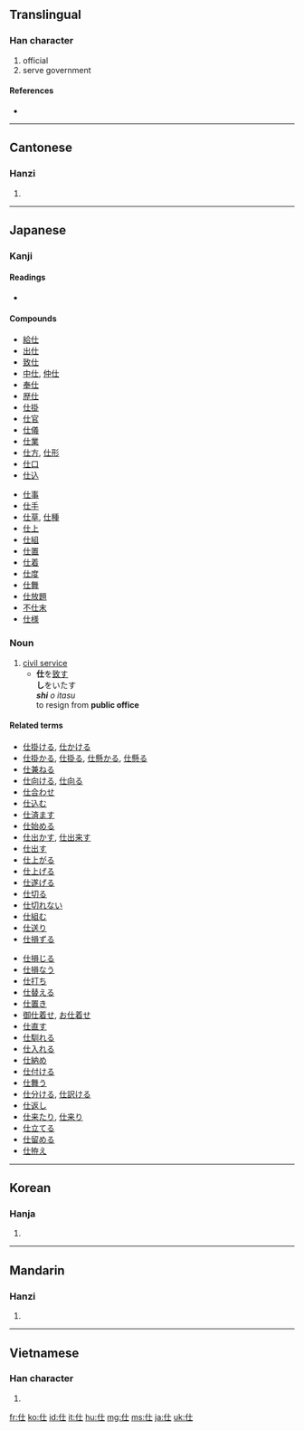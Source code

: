 ==Translingual==

===Han character===
{{Han char|rn=9|rad=人|as=03|sn=5|four=2421<sub>0</sub>|canj=人土 (OG)|ids=⿰[[亻]][[士]]}}

# official
# serve government

====References====
* {{Han ref|kx=0092.070|dkj=00368|dj=0195.100|hdz=10112.030|uh=4ED5|ud=20181|bh=A54B|bd=42315}}

----

==Cantonese==

===Hanzi===
{{yue-hanzi|jyut=|y=si6}}

# {{defn|Cantonese|sort=人03}}

----

==Japanese==

===Kanji===
{{ja-kanji|grade=3|rs=人03}}

====Readings====
* {{ja-readings|on=[[し]] ([[shi]]), [[じ]] ([[ji]])|kun=[[つかえる]] ([[仕える]], [[tsukaeru]]), [[つかまつる]] ([[仕る]], [[tsukamatsuru]])}}

====Compounds====
{{top2}}
* [[給仕]]
* [[出仕]]
* [[致仕]]
* [[中仕]], [[仲仕]]
* [[奉仕]]
* [[歴仕]]
* [[仕掛]]
* [[仕官]]
* [[仕儀]]
* [[仕業]]
* [[仕方]], [[仕形]]
* [[仕口]]
* [[仕込]]
{{mid2}}
* [[仕事]]
* [[仕手]]
* [[仕草]], [[仕種]]
* [[仕上]]
* [[仕組]]
* [[仕置]]
* [[仕着]]
* [[仕度]]
* [[仕舞]]
* [[仕放題]]
* [[不仕末]]
* [[仕様]]
{{bottom}}

===Noun===
{{ja-noun|k|hira=し|rom=shi}}

# [[civil service]]
#* '''仕'''を[[致す]]<br>'''し'''をいたす<br>'' '''shi''' o itasu''<br>to resign from '''public office'''

====Related terms====
{{top2}}
* [[仕掛ける]], [[仕かける]]
* [[仕掛かる]], [[仕掛る]], [[仕懸かる]], [[仕懸る]]
* [[仕兼ねる]]
* [[仕向ける]], [[仕向る]]
* [[仕合わせ]]
* [[仕込む]]
* [[仕済ます]]
* [[仕始める]]
* [[仕出かす]], [[仕出来す]]
* [[仕出す]]
* [[仕上がる]]
* [[仕上げる]]
* [[仕遂げる]]
* [[仕切る]]
* [[仕切れない]]
* [[仕組む]]
* [[仕送り]]
* [[仕損ずる]]
{{mid2}}
* [[仕損じる]]
* [[仕損なう]]
* [[仕打ち]]
* [[仕替える]]
* [[仕置き]]
* [[御仕着せ]], [[お仕着せ]]
* [[仕直す]]
* [[仕馴れる]]
* [[仕入れる]]
* [[仕納め]]
* [[仕付ける]]
* [[仕舞う]]
* [[仕分ける]], [[仕訳ける]]
* [[仕返し]]
* [[仕来たり]], [[仕来り]]
* [[仕立てる]]
* [[仕留める]]
* [[仕拵え]]
{{bottom}}

----

==Korean==

===Hanja===
{{ko-hanja|hangeul=사|rv=sa|mr=sa}}

# {{defn|Korean|sort=人03}}

----

==Mandarin==

===Hanzi===
{{cmn-hanzi|pin=[[shì]] ([[shi4]]), [[zhàng]] ([[zhang4]])|wg=shih<sup>4</sup>, chang<sup>4</sup>}}

# {{defn|Mandarin|sort=人03}}

----

==Vietnamese==

===Han character===
{{vi-hantu|[[sĩ]], [[sải]], [[sảy]], [[sãi]], [[sẻ]], [[sễ]], [[sẽ]], [[sì]], [[sẩy]], [[sè]], [[sõi]], [[sỡi]], [[xảy]]|rs=人03}}

# {{defn|Vietnamese|sort=人03}}

[[fr:仕]]
[[ko:仕]]
[[id:仕]]
[[it:仕]]
[[hu:仕]]
[[mg:仕]]
[[ms:仕]]
[[ja:仕]]
[[uk:仕]]
